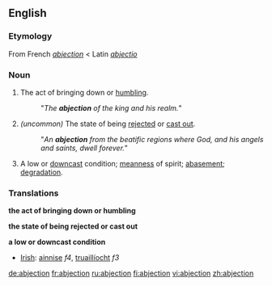 ==English==
===Etymology===
From French ''[[abjection#French|abjection]]'' < Latin ''[[abjectio]]''
===Noun===
{{en-noun}}

#The act of bringing down or [[humbling]].
#:"''The '''abjection''' of the king and his realm.''"
#''(uncommon)'' The state of being [[rejected]] or [[cast out]].
#:"''An '''abjection''' from the beatific regions where God, and his angels and saints, dwell forever.''"
#A low or [[downcast]] condition; [[meanness]] of spirit; [[abasement]]; [[degradation]].

===Translations===
'''the act of bringing down or humbling'''
{{top}}
{{mid}}
{{bottom}}

'''the state of being rejected or cast out'''
{{top}}
{{mid}}
{{bottom}}

'''a low or downcast condition'''
{{top}}
*[[Irish]]: [[ainnise]] ''f4'', [[truaillíocht]] ''f3'' 

{{mid}}
{{bottom}}

[[de:abjection]]
[[fr:abjection]]
[[ru:abjection]]
[[fi:abjection]]
[[vi:abjection]]
[[zh:abjection]]